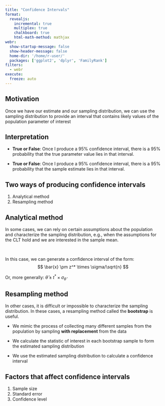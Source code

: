 ```yaml
---
title: "Confidence Intervals"
format: 
  revealjs:
    incremental: true
    multiplex: true
    chalkboard: true
    html-math-method: mathjax
webr: 
  show-startup-message: false
  show-header-message: false
  home-dir: '/home/r-user/'
  packages: ['ggplot2', 'dplyr', 'FamilyRank']
filters:
  - webr
execute:
  freeze: auto
---
```


## Motivation

Once we have our estimate and our sampling distribution, we can use the sampling distribution to provide an interval that contains likely values of the population parameter of interest

## Interpretation

-   **True or False**: Once I produce a 95% confidence interval, there is a 95% probability that the true parameter value lies in that interval.

-   **True or False**: Once I produce a 95% confidence interval, there is a 95% probability that the sample estimate lies in that interval.

## Two ways of producing confidence intervals

1.  Analytical method
2.  Resampling method

## Analytical method

In some cases, we can rely on certain assumptions about the population and characterize the sampling distribution, e.g., when the assumptions for the CLT hold and we are interested in the sample mean.

 

In this case, we can generate a confidence interval of the form: $$
\bar{x} \pm z^* \times \sigma/\sqrt{n}
$$

Or, more generally: $\hat{\theta} \pm t^* \times \sigma_{\hat{\theta}}$

## Resampling method

In other cases, it is difficult or impossible to characterize the sampling distribution. In these cases, a resampling method called the **bootstrap** is useful.

-   We mimic the process of collecting many different samples from the population by sampling **with replacement** from the data

-   We calculate the statistic of interest in each bootstrap sample to form the estimated sampling distribution

-   We use the estimated sampling distribution to calculate a confidence interval

## Factors that affect confidence intervals

1.  Sample size
2.  Standard error
3.  Confidence level
